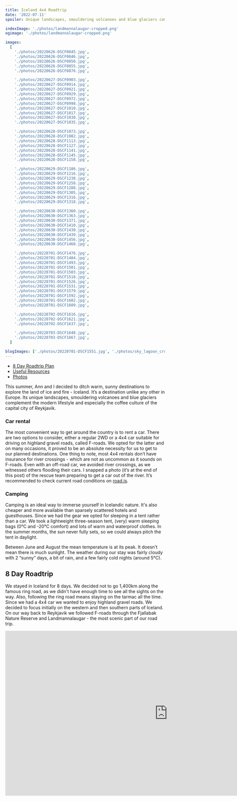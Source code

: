 ```yaml
---
title: Iceland 4x4 Roadtrip
date: '2022-07-11'
spoiler: Unique landscapes, smouldering volcanoes and blue glaciers complemented by Reykjavik coffee culture.

indexImage: './photos/landmannalaugar-cropped.png'
ogimage: './photos/landmannalaugar-cropped.png'

images:
  [
    './photos/20220626-DSCF0845.jpg',
    './photos/20220626-DSCF0846.jpg',
    './photos/20220626-DSCF0850.jpg',
    './photos/20220626-DSCF0855.jpg',
    './photos/20220626-DSCF0876.jpg',

    './photos/20220627-DSCF0903.jpg',
    './photos/20220627-DSCF0914.jpg',
    './photos/20220627-DSCF0921.jpg',
    './photos/20220627-DSCF0929.jpg',
    './photos/20220627-DSCF0972.jpg',
    './photos/20220627-DSCF0998.jpg',
    './photos/20220627-DSCF1010.jpg',
    './photos/20220627-DSCF1017.jpg',
    './photos/20220627-DSCF1030.jpg',
    './photos/20220627-DSCF1035.jpg',

    './photos/20220628-DSCF1073.jpg',
    './photos/20220628-DSCF1082.jpg',
    './photos/20220628-DSCF1113.jpg',
    './photos/20220628-DSCF1127.jpg',
    './photos/20220628-DSCF1141.jpg',
    './photos/20220628-DSCF1145.jpg',
    './photos/20220628-DSCF1158.jpg',

    './photos/20220629-DSCF1186.jpg',
    './photos/20220629-DSCF1216.jpg',
    './photos/20220629-DSCF1238.jpg',
    './photos/20220629-DSCF1258.jpg',
    './photos/20220629-DSCF1288.jpg',
    './photos/20220629-DSCF1305.jpg',
    './photos/20220629-DSCF1316.jpg',
    './photos/20220629-DSCF1318.jpg',

    './photos/20220630-DSCF1360.jpg',
    './photos/20220630-DSCF1363.jpg',
    './photos/20220630-DSCF1371.jpg',
    './photos/20220630-DSCF1410.jpg',
    './photos/20220630-DSCF1430.jpg',
    './photos/20220630-DSCF1439.jpg',
    './photos/20220630-DSCF1456.jpg',
    './photos/20220630-DSCF1468.jpg',

    './photos/20220701-DSCF1476.jpg',
    './photos/20220701-DSCF1484.jpg',
    './photos/20220701-DSCF1493.jpg',
    './photos/20220701-DSCF1501.jpg',
    './photos/20220701-DSCF1503.jpg',
    './photos/20220701-DSCF1518.jpg',
    './photos/20220701-DSCF1526.jpg',
    './photos/20220701-DSCF1531.jpg',
    './photos/20220701-DSCF1579.jpg',
    './photos/20220701-DSCF1592.jpg',
    './photos/20220701-DSCF1602.jpg',
    './photos/20220701-DSCF1609.jpg',

    './photos/20220702-DSCF1616.jpg',
    './photos/20220702-DSCF1621.jpg',
    './photos/20220702-DSCF1637.jpg',

    './photos/20220703-DSCF1648.jpg',
    './photos/20220703-DSCF1667.jpg',
  ]

blogImages: ['./photos/20220701-DSCF1551.jpg', './photos/sky_lagoon_crop.jpg']
---
```


- [8 Day Roadtrip Plan](#roadtrip-itinerary)
- [Useful Resources](#useful-resources)
- [Photos](#image-gallery)

<MakeItBigContainer>
  <ImageComponent
    image={props.data.mdx.frontmatter.images[47]}
    alt="Glacier Lagoon"
  />
</MakeItBigContainer>

This summer, Ann and I decided to ditch warm, sunny destinations to explore the land of ice and fire - Iceland. It’s a destination unlike any other in Europe. Its unique landscapes, smouldering volcanoes and blue glaciers complement the modern lifestyle and especially the coffee culture of the capital city of Reykjavik.

### Car rental

The most convenient way to get around the country is to rent a car. There are two options to consider, either a regular 2WD or a 4x4 car suitable for driving on highland gravel roads, called F-roads. We opted for the latter and on many occasions, it proved to be an absolute necessity for us to get to our planned destinations. One thing to note, most 4x4 rentals don’t have insurance for river crossings - which are not as uncommon as it sounds on F-roads. Even with an off-road car, we avoided river crossings, as we witnessed others flooding their cars. I snapped a photo (it’s at the end of this post) of the rescue team preparing to get a car out of the river. It’s recommended to check current road conditions on [road.is](https://www.road.is/).

### Camping

Camping is an ideal way to immerse yourself in Icelandic nature. It's also cheaper and more available than sparsely scattered hotels and guesthouses. Since we had the gear we opted for sleeping in a tent rather than a car. We took a lightweight three-season tent, (very) warm sleeping bags (0°C and -20°C comfort) and lots of warm and waterproof clothes. In the summer months, the sun never fully sets, so we could always pitch the tent in daylight.

Between June and August the mean temperature is at its peak. It doesn’t mean there is much sunlight. The weather during our stay was fairly cloudy with 2 “sunny” days, a bit of rain, and a few fairly cold nights (around 5°C).

## 8 Day Roadtrip

We stayed in Iceland for 8 days. We decided not to go 1,400km along the famous ring road, as we didn't have enough time to see all the sights on the way. Also, following the ring road means staying on the tarmac all the time. Since we had a 4x4 car we wanted to enjoy highland gravel roads. We decided to focus initially on the western and then southern parts of Iceland. On our way back to Reykjavik we followed F-roads through the Fjallabak Nature Reserve and Landmannalaugar - the most scenic part of our road trip.

<MakeItBigContainer>
  <LazyIframe height="520px">
    <iframe
      src="https://www.google.com/maps/d/u/0/embed?mid=1c_48wSH0tRixOJJfZxdKKqzo61QfZBg&ehbc=2E312F"
      width="1024"
      height="520"
      frameBorder="0"
      loading="lazy"
      style={{ margin: 0 }}
    />
  </LazyIframe>
</MakeItBigContainer>

### Roadtrip Itinerary

- [Day 1: Ride to Snæfellsnes Peninsula](#day-1-ride-to-snæfellsnes-peninsula)
- [Day 2: Snæfellsnes Peninsula](#day-2-snæfellsnes-peninsula)
- [Day 3: Golden Circle](#day-3-golden-circle)
- [Day 4: Foss Day](#day-4-foss-day)
- [Day 5: Glacier Day](#day-5-glacier-day)
- [Day 6: F-Roads Day](#day-6-f-roads-day)
- [Day 7: Reykjavik and Chill](#day-7-reykjavik-and-chill)
- [Day 8: Reykjanes Volcano and Airport](#day-8-reykjanes-volcano-and-airport)

## Day 1: Ride to Snæfellsnes Peninsula

We landed at Keflavik airport in the afternoon and picked up our car from [IcePol](https://icepole.eu/) - a local car rental company (we had a great experience). There, we also rented some camping gear: a folding table and chairs, cutlery and a gas stove - so we could have a proper morning coffee. Car pickup proceeded smoothly and soon after landing we were already in the car driving towards Snæfellsnes Penninsula. Passing by Reykjavik, we stopped by a big store to buy food for the next few days. On the way, we stopped by Gerðuberg Cliffs and Bjarnarfoss. After a few hours, we arrived at Hellissandur Camping. It was a nice campsite to spend the night on with suitable grounds for pitching a tent.

<MakeItBigContainer>
  <ImageComponent
    image={props.data.mdx.frontmatter.images[3]}
    alt="Clouds"
    isRow
  />
  <Container>
    <Column>
      <ImageComponent
        image={props.data.mdx.frontmatter.images[2]}
        alt="Coffee 1"
        isRow
      />
    </Column>
    <Column>
      <ImageComponent
        image={props.data.mdx.frontmatter.images[0]}
        alt="Cliffs"
        isRow
      />
    </Column>
  </Container>
</MakeItBigContainer>

## Day 2: Snæfellsnes Peninsula

We explored Snæfellsnes Peninsula by following a rocky road to Skarðsvík Beach and Svörtuloft Lighthouse. Then we got to the main road which took us to a Hellnar View Point with Fjöruhúsið café nearby. They offer great coffee and delicious fish soup. Highly recommended. We also walked around Kirkjufell Mountain - known as [Arrowhead Mountain](https://www.kimkim.com/c/game-of-thrones-sights-in-iceland) from Game of Thrones. On the way to our next campsite, we stopped at Landbrotalaug Hot Spring. It was empty when we arrived. We spent the night at Mosskogar Camping - an excellent outpost for starting the Golden Circle tour the following day.

<MakeItBigContainer>
  <ImageComponent
    image={props.data.mdx.frontmatter.images[13]}
    alt="Scenic mountains"
    isRow
  />
  <ThreePhotosContainer>
    <ImageComponent
      image={props.data.mdx.frontmatter.images[7]}
      alt="Car on a road"
      noPadding
    />
    <ImageComponent
      image={props.data.mdx.frontmatter.images[6]}
      alt="Black rocks"
      noPadding
    />
    <ImageComponent
      image={props.data.mdx.frontmatter.images[8]}
      alt="Orange lighthouse"
      noPadding
    />
  </ThreePhotosContainer>
</MakeItBigContainer>

## Day 3: Golden Circle

The Golden Circle follows the “must-see” Iceland tourist destinations. It includes Þingvellir National Park located in a rift valley created by the drifting apart of the North American and Eurasian tectonic plates. You can view the plates' edges when walking around the park. The next stop is at Geysir park, where the Great Geysir erupts every 10 minutes. Another landmark on the way is Gullfoss, a huge waterfall, definitely worth seeing. We also jumped into Kualaug hot spring, which was muddy and small, but warm. We camped at Camping Fljótshlið which is located on the way to waterfalls and glaciers.

<MakeItBigContainer>
  <ImageComponent
    image={props.data.mdx.frontmatter.images[16]}
    alt="Tectonic plates park"
    isRow
  />
  <Container>
    <Column>
      <ImageComponent
        image={props.data.mdx.frontmatter.images[15]}
        alt="Tectonic plates"
        isRow
      />
    </Column>
    <Column>
      <ImageComponent
        image={props.data.mdx.frontmatter.images[17]}
        alt="Jedr Geysir park"
        isRow
      />
    </Column>
  </Container>

  <ImageComponent
    image={props.data.mdx.frontmatter.images[21]}
    alt="Gullfoss"
    isRow
  />
  <Container>
    <Column>
      <ImageComponent
        image={props.data.mdx.frontmatter.images[19]}
        alt="Geysir Park"
        isRow
      />
    </Column>
    <Column>
      <ImageComponent
        image={props.data.mdx.frontmatter.images[20]}
        alt="Flowers"
        isRow
      />
    </Column>
  </Container>
</MakeItBigContainer>

## Day 4: Foss Day

_Foss_ is the Icelandic word for waterfall, so on a Foss day, we’ve seen many beautiful waterfalls. We visited Gluggafoss, Seljalandsfoss (there is a path leading “inside”) and Skógafoss (a great location for photos). We also hiked to Seljavallalaug Pool to relax in the warm water from a local hot spring. It’s an outdoor swimming pool located in the mountains, built in 1923 by a local who wanted to teach kids how to swim. Nowadays, it’s open to everybody willing to hike up the mountains to jump into the pool. We ended our day with a hike to the Solheimasandur Plane Wreck. However, I don’t think taking a photo is worth walking there and back for 1.5 hours.

<MakeItBigContainer>
  <ImageComponent
    image={props.data.mdx.frontmatter.images[24]}
    alt="Big foss"
    isRow
  />
  <Container>
    <Column>
      <ImageComponent
        image={props.data.mdx.frontmatter.images[22]}
        alt="Horses"
        isRow
      />
    </Column>
    <Column>
      <ImageComponent
        image={props.data.mdx.frontmatter.images[23]}
        alt="Foss and Bejb"
        isRow
      />
    </Column>
  </Container>
  <ImageComponent
    image={props.data.mdx.frontmatter.images[25]}
    alt="Swimming pool"
    isRow
  />
  <ImageComponent image={props.data.mdx.frontmatter.images[26]} alt="Plane" />
</MakeItBigContainer>

We spent our 4th night in Þakgil camping, located high up in Katla geopark, on Katla volcano - one of Iceland's largest and most active volcanoes. It's located near Vik city. The road leading there requires a 4x4 car and is one of the most scenic routes we've driven in Iceland. The campsite is situated in a valley with many hiking trails around the geopark.

<MakeItBigContainer>
  <ImageComponent
    image={props.data.mdx.frontmatter.images[27]}
    alt="Katla park road"
    isRow
  />
  <Container>
    <Column>
      <ImageComponent
        image={props.data.mdx.frontmatter.images[28]}
        alt="Katla 1"
        isRow
      />
    </Column>
    <Column>
      <ImageComponent
        image={props.data.mdx.frontmatter.images[29]}
        alt="Katla 2"
        isRow
      />
    </Column>
  </Container>
</MakeItBigContainer>

## Day 5: Glacier Day

My favourite part of the trip started that day. First we needed to leave the campsite, driving down rough gravel roads to Vik. Then we headed south-east towards one of Europe's biggest glaciers. On the way, we stopped by a beautiful foss: Svartifoss which is surrounded by hexagonal basalt columns. Their geometric shape is the result of physical processes occurring inside a lava flow during a cool-down. The main attractions of the day were glacier lagoons, whose still blue waters were dotted with icebergs from the surrounding glaciers. We’ve also had a very pleasant chat with a bike-packer - [Chris Hankey](https://chrishankey-artist.com/) - who is spending two months this summer cycling around Iceland.

<MakeItBigContainer>
  <ImageComponent
    image={props.data.mdx.frontmatter.images[32]}
    alt="Svartifoss"
    isRow
  />
  <Container>
    <Column>
      <ImageComponent
        image={props.data.mdx.frontmatter.images[30]}
        alt="Cyclists"
        isRow
      />
    </Column>
    <Column>
      <ImageComponent
        image={props.data.mdx.frontmatter.images[31]}
        alt="Glacier 2"
        isRow
      />
    </Column>
  </Container>
  <ImageComponent
    image={props.data.mdx.frontmatter.images[34]}
    alt="Glacier 3"
    isRow
  />
  <Container>
    <Column>
      <ImageComponent
        image={props.data.mdx.frontmatter.images[33]}
        alt="Glacier 4"
        isRow
      />
    </Column>
    <Column>
      <ImageComponent
        image={props.data.mdx.frontmatter.images[35]}
        alt="Glacier 5"
        isRow
      />
    </Column>
  </Container>
  <ImageComponent
    image={props.data.mdx.frontmatter.images[37]}
    alt="Glacier 6"
  />
</MakeItBigContainer>

## Day 6: F-Roads Day

Not driving on F-roads with a 4x4 rental is a sin. We spent this whole day driving on a rocky road to Landmannalaugar located in Fjallabak Nature Reserve - known for its natural geothermal hot springs and surrounding landscape - my favourite, the most picturesque spot of the trip.

<MakeItBigContainer>
  <Container>
    <Column>
      <ImageComponent
        image={props.data.mdx.frontmatter.images[38]}
        alt="Jedr"
        isRow
      />
    </Column>
    <Column>
      <ImageComponent
        image={props.data.mdx.frontmatter.images[39]}
        alt="Beach"
        isRow
      />
    </Column>
  </Container>
  <ImageComponent
    image={props.data.mdx.frontmatter.images[44]}
    alt="Landmannalaugar view"
    isRow
  />
  <ThreePhotosContainer>
    <ImageComponent
      image={props.data.mdx.frontmatter.images[43]}
      alt="Fjallbaki park roads"
      isRow
    />
    <ImageComponent
      image={props.data.mdx.frontmatter.images[43]}
      alt="Fjallbaki park roads"
      image={props.data.mdx.frontmatter.images[45]}
      alt="Landmannalaugar and Bejb"
      noPadding
    />
    <ImageComponent
      image={props.data.mdx.frontmatter.images[41]}
      alt="Fjallbaki park views"
      isRow
    />
  </ThreePhotosContainer>
  <ImageComponent
    image={props.data.mdx.frontmatter.images[46]}
    alt="Landmannalaugar baths"
    isRow
  />
  <ImageComponent
    image={props.data.mdx.frontmatter.images[47]}
    alt="Landmannalaugar campsite"
    isRow
  />
  <ImageComponent
    image={props.data.mdx.frontmatter.images[49]}
    alt="Icelandic road"
  />
</MakeItBigContainer>

## Day 7: Reykjavik and Chill

We took it slow, spent some time in Reykjavik - tried the famous hot dogs and got delicious coffee at Reykjavik Roasters cafe. Then we indulged ourselves with the 7 Step Icelandic Ritual in the Sky Lagoon - located just outside the capital city.

<MakeItBigContainer>
  <ImageComponent
    image={props.data.mdx.frontmatter.blogImages[1]}
    alt="Sky Lagoon"
    isRow
  />
</MakeItBigContainer>

## Day 8: Reykjanes Volcano and Airport

It was a short day. We only had time for a hike to the Fagradalsfjall volcano, which erupted in 2021. We could still see fumes coming out of cooling lava. (Un)fortunately there were no active volcanic eruptions during our stay, so seeing red, hot, flowing lava was impossible.

<MakeItBigContainer>
  <Container>
    <Column>
      <ImageComponent
        image={props.data.mdx.frontmatter.images[53]}
        alt="Volcano hike 1"
        isRow
      />
    </Column>
    <Column>
      <ImageComponent
        image={props.data.mdx.frontmatter.images[54]}
        alt="Volcano hike 2"
        isRow
      />
    </Column>
  </Container>
</MakeItBigContainer>

## Useful Resources

- [Hot Springs Map](https://icelandtravelguide.is/hot-spring-map/) - useful map with plenty of hot springs locations.
- [Campsites Map](https://www.google.com/maps/d/u/0/viewer?mid=1wk_t105qo4BYqaBL7xTcLUz5uXQ&ll=64.97646224919062%2C-19.022746749999992&z=6) - absolute must when camping, includes all campsites in Iceland, has useful info like prices, whether they accept debit cards or what amenities are available. Much better than Google Maps!
- [road.is](https://www.road.is/) - important website with current road conditions. Check before driving or you might flood your rental car like that:
  <ImageComponent
    image={props.data.mdx.frontmatter.blogImages[0]}
    alt="River crossing"
  />

<ImageGallery images={props.data.mdx.frontmatter.images} />
